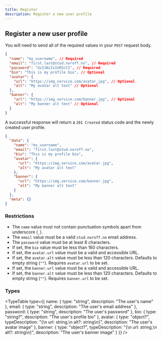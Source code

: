 ```yaml
---
title: Register
description: Register a new user profile
---
```



## Register a new user profile

<EndpointDetails method="POST" path="/auth/register" />

You will need to send all of the required values in your `POST` request body.

```json title="Request"
{
  "name": "my_username", // Required
  "email": "first.last@stud.noroff.no", // Required
  "password": "UzI1NiIsInR5cCI", // Required
  "bio": "This is my profile bio", // Optional
  "avatar": {
    "url": "https://img.service.com/avatar.jpg", // Optional
    "alt": "My avatar alt text" // Optional
  },
  "banner": {
    "url": "https://img.service.com/banner.jpg", // Optional
    "alt": "My banner alt text" // Optional
  }
}
```

A successful response will return a `201 Created` status code and the newly created user profile.

```json title="Response"
{
  "data": {
    "name": "my_username",
    "email": "first.last@stud.noroff.no",
    "bio": "This is my profile bio",
    "avatar": {
      "url": "https://img.service.com/avatar.jpg",
      "alt": "My avatar alt text"
    },
    "banner": {
      "url": "https://img.service.com/banner.jpg",
      "alt": "My banner alt text"
    }
  },
  "meta": {}
}
```

### Restrictions

- The `name` value must not contain punctuation symbols apart from underscore (`_`).
- The `email` value must be a valid `stud.noroff.no` email address.
- The `password` value must be at least 8 characters.
- If set, the `bio` value must be less than 160 characters.
- If set, the `avatar.url` value must be a valid and accessible URL.
- If set, the `avatar.alt` value must be less than 120 characters. Defaults to empty string (`""`). Requires `avatar.url` to be set.
- If set, the `banner.url` value must be a valid and accessible URL.
- If set, the `banner.alt` value must be less than 120 characters. Defaults to empty string (`""`). Requires `banner.url` to be set.

### Types

<TypeTable
  type={{
    name: { type: "string", description: "The user's name" },
    email: { type: "string", description: "The user's email address" },
    password: { type: "string", description: "The user's password" },
    bio: { type: "string?", description: "The user's profile bio" },
    avatar: {
      type: "object?",
      typeDescription: "{\n  url: string,\n  alt?: string\n}",
      description: "The user's avatar image"
    },
    banner: {
      type: "object?",
      typeDescription: "{\n  url: string,\n  alt?: string\n}",
      description: "The user's banner image"
    }
  }}
/>
